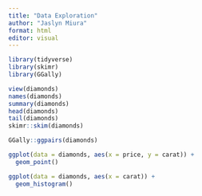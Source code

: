 ```yaml
---
title: "Data Exploration"
author: "Jaslyn Miura"
format: html
editor: visual
---
```


```r

library(tidyverse)
library(skimr)
library(GGally)

```

```r

view(diamonds)
names(diamonds)
summary(diamonds)
head(diamonds)
tail(diamonds)
skimr::skim(diamonds)

```

```r

GGally::ggpairs(diamonds)

```

```r

ggplot(data = diamonds, aes(x = price, y = carat)) + 
  geom_point()

```

```r

ggplot(data = diamonds, aes(x = carat)) + 
  geom_histogram()

```

